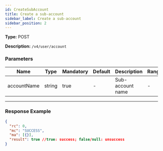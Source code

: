```yaml
---
id: CreateSubAccount
title: Create a sub-account
sidebar_label: Create a sub-account
sidebar_position: 2
---
```


**Type:** POST

**Description:** `/v4/user/account`

### Parameters

| Name        | Type   | Mandatory | Default | Description      | Ranges |
| ----------- | ------ | --------- | ------- | ---------------- | ------ |
| accountName | string | true      | -       | Sub-account name | -      |

---

### Response Example

```json title="Response"
{
  "rc": 0,
  "mc": "SUCCESS",
  "ma": [{}],
  "result": true //true: success; false/null: unsuccess
}
```
